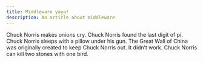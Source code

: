 ```yaml
---
title: Middleware yaya!
description: An article about middleware.
---
```


Chuck Norris makes onions cry. Chuck Norris found the last digit of pi. Chuck Norris sleeps with a pillow under his gun. The Great Wall of China was originally created to keep Chuck Norris out. It didn’t work. Chuck Norris can kill two stones with one bird.
